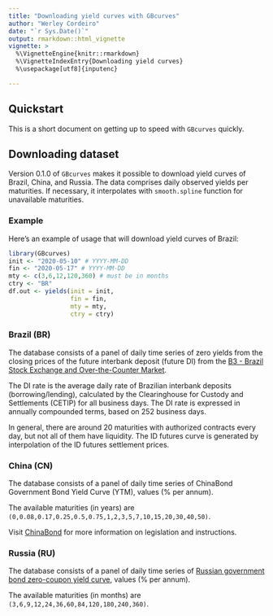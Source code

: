 ---
title: "Downloading yield curves with GBcurves"
author: "Werley Cordeiro"
date: "`r Sys.Date()`"
output: rmarkdown::html_vignette
vignette: >
  %\VignetteEngine{knitr::rmarkdown}
  %\VignetteIndexEntry{Downloading yield curves}
  %\usepackage[utf8]{inputenc}

--- 
## Quickstart ##

This is a short document on getting up to speed with `GBcurves` quickly.

## Downloading dataset ##

Version 0.1.0 of `GBcurves` makes it possible to download yield curves of Brazil, China, and Russia. The data comprises daily observed yields per maturities. If necessary, it interpolates with `smooth.spline` function for unavailable maturities.

### Example

Here's an example of usage that will download yield curves of Brazil:

```{r notrun, eval=FALSE}
library(GBcurves)
init <- "2020-05-10" # YYYY-MM-DD
fin <- "2020-05-17" # YYYY-MM-DD
mty <- c(3,6,12,120,360) # must be in months
ctry <- "BR"
df.out <- yields(init = init,
                 fin = fin,
                 mty = mty,
                 ctry = ctry)
```

### Brazil (BR)

The database consists of a panel of daily time series of zero yields from the closing prices of the future interbank deposit (future DI) from the [B3 - Brazil Stock Exchange and Over-the-Counter Market](http://www.b3.com.br/). 

The DI rate is the average daily rate of Brazilian interbank deposits (borrowing/lending), calculated by the Clearinghouse for Custody and Settlements (CETIP) for all business days.  The DI rate is expressed in annually compounded terms, based on 252 business days.

In  general,  there  are  around  20  maturities  with  authorized  contracts  every  day,  but  not all of them have liquidity. The ID futures curve is generated by interpolation of the ID futures settlement prices.

### China (CN)

The database consists of a panel of daily time series of ChinaBond Government Bond Yield Curve (YTM), values (% per annum).

The available maturities (in years) are `(0,0.08,0.17,0.25,0.5,0.75,1,2,3,5,7,10,15,20,30,40,50)`.

Visit [ChinaBond](http://yield.chinabond.com.cn/cbweb-mn/yield_main?locale=en_US) for more information on legislation and instructions.

### Russia (RU)

The database consists of a panel of daily time series of [Russian government bond zero-coupon yield curve](https://www.cbr.ru/eng/hd_base/zcyc_params/), values (% per annum).

The available maturities (in months) are `(3,6,9,12,24,36,60,84,120,180,240,360)`.
